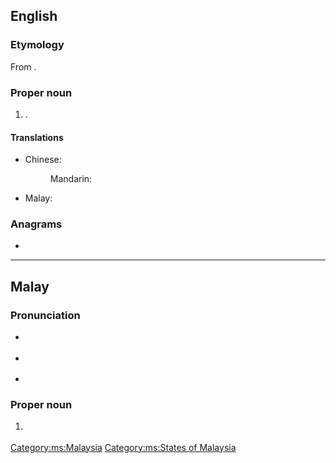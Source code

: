 {{also|perlis}}
==English==
{{wikipedia}}

===Etymology===
From {{etyl|ms|en}} {{m|ms|Perlis}}.

===Proper noun===
{{en-proper noun}}

# {{place|en|state|in northwestern|c/Malaysia|capital=Kangar}}.

====Translations====
{{trans-top|state in Malaysia}}
* Chinese:
*: Mandarin: {{t+|cmn|玻璃市|tr=Bōlíshì}}
* Malay: {{t|ms|Perlis}}
{{trans-mid}}
{{trans-bottom}}

===Anagrams===
* {{anagrams|en|a=eilprs|Lisper|lisper|perils|pilers|pliers|priles|sirple}}

----

==Malay==
{{wikipedia|lang=ms}}

===Pronunciation===
* {{a|Johor-Selangor}} {{IPA|ms|/pə(r)les/}}
* {{a|Riau-Lingga}} {{IPA|ms|/pə(r)lɪs/}}
* {{rhymes|ms|ə(r)les|les|es}}

===Proper noun===
{{ms-proper noun|j=ڤرليس}}

# {{l|en|Perlis}} {{qualifier|state in Malaysia}}

[[Category:ms:Malaysia]]
[[Category:ms:States of Malaysia]]